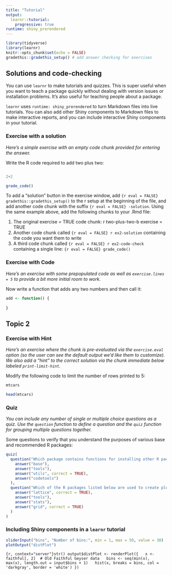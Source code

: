 ```yaml
---
title: "Tutorial"
output:
  learnr::tutorial:
    progressive: true
runtime: shiny_prerendered
---
```


```r
library(tidyverse)
library(learnr)
knitr::opts_chunk$set(echo = FALSE)
gradethis::gradethis_setup() # add answer checking for exercises
```


## Solutions and code-checking

You can use `learnr` to make tutorials and quizzes. This is super useful when you want to teach a package quickly without dealing with version issues or installation problems. It's also useful for teaching people about a package.

`learnr` uses `runtime: shiny_prerendered` to turn Markdown files into live tutorials. You can also add other Shiny components to Markdown files to make interactive reports, and you can include interactive Shiny components in your tutorial. 

### Exercise with a solution

*Here's a simple exercise with an empty code chunk provided for entering the answer.* 

Write the R code required to add two plus two:

```r

```

```r
2+2
```

```r
grade_code()
```

To add a "solution" button in the exercise window, add `{r eval = FALSE} gradethis::gradethis_setup()` to the r setup at the beginning of the file, and add another code chunk with the suffix `{r eval = FALSE} -solution`. Using the same example above, add the following chunks to your .Rmd file:

1. The original exercise = TRUE code chunk: r two-plus-two-b  exercise = TRUE
2. Another code chunk called `{r eval = FALSE} r ex2-solution` containing the code you want them to write
3. A third code chunk called `{r eval = FALSE} r ex2-code-check` containing a single line: `{r eval = FALSE} grade_code()`

### Exercise with Code

*Here's an exercise with some prepopulated code as well as `exercise.lines = 5` to provide a bit more initial room to work.*

Now write a function that adds any two numbers and then call it:

```r
add <- function() {
  
}
```

## Topic 2

### Exercise with Hint

*Here's an exercise where the chunk is pre-evaluated via the `exercise.eval` option (so the user can see the default output we'd like them to customize). We also add a "hint" to the correct solution via the chunk immediate below labeled `print-limit-hint`.*

Modify the following code to limit the number of rows printed to 5:

```r
mtcars
```

```r
head(mtcars)
```

### Quiz

*You can include any number of single or multiple choice questions as a quiz. Use the `question` function to define a question and the `quiz` function for grouping multiple questions together.*

Some questions to verify that you understand the purposes of various base and recommended R packages:

```r
quiz(
  question("Which package contains functions for installing other R packages?",
    answer("base"),
    answer("tools"),
    answer("utils", correct = TRUE),
    answer("codetools")
  ),
  question("Which of the R packages listed below are used to create plots?",
    answer("lattice", correct = TRUE),
    answer("tools"),
    answer("stats"),
    answer("grid", correct = TRUE)
  )
)
```

### Including Shiny components in a `learnr` tutorial
```r
sliderInput("bins", "Number of bins:", min = 1, max = 50, value = 30)
plotOutput("distPlot")
```

```{r, context="server"}str()
output$distPlot <- renderPlot({
  x <- faithful[, 2]  # Old Faithful Geyser data
  bins <- seq(min(x), max(x), length.out = input$bins + 1)
  hist(x, breaks = bins, col = 'darkgray', border = 'white')
})
```
